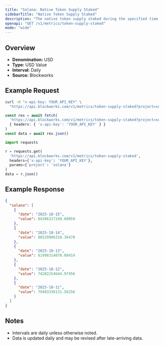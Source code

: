 ```yaml
---
title: "Solana: Native Token Supply Staked"
sidebarTitle: "Native Token Supply Staked"
description: "The native token supply staked during the specified time period for given blockchain."
openapi: "GET /v1/metrics/token-supply-staked"
mode: "wide"
---
```


## Overview

- **Denomination:** USD
- **Type:** USD Value
- **Interval:** Daily
- **Source:** Blockworks

## Example Request

<CodeGroup>

```bash cURL
curl -H "x-api-key: YOUR_API_KEY" \
  "https://api.blockworks.com/v1/metrics/token-supply-staked?project=solana"
```

```typescript TypeScript
const res = await fetch(
  'https://api.blockworks.com/v1/metrics/token-supply-staked?project=solana',
  { headers: { 'x-api-key': 'YOUR_API_KEY' } }
)
const data = await res.json()
```

```python Python
import requests

r = requests.get(
  'https://api.blockworks.com/v1/metrics/token-supply-staked',
  headers={'x-api-key': 'YOUR_API_KEY'},
  params={'project': 'solana'}
)
data = r.json()
```

</CodeGroup>

## Example Response

```json
{
  "solana": [
    {
      "date": "2025-10-15",
      "value": 84386317249.60059
    },
    {
      "date": "2025-10-14",
      "value": 86529906310.36478
    },
    {
      "date": "2025-10-13",
      "value": 81998314070.08414
    },
    {
      "date": "2025-10-12",
      "value": 74202254644.97456
    },
    {
      "date": "2025-10-11",
      "value": 79483336131.56256
    }
  ]
}
```

## Notes
- Intervals are daily unless otherwise noted.
- Data is updated daily and may be revised after late-arriving data.